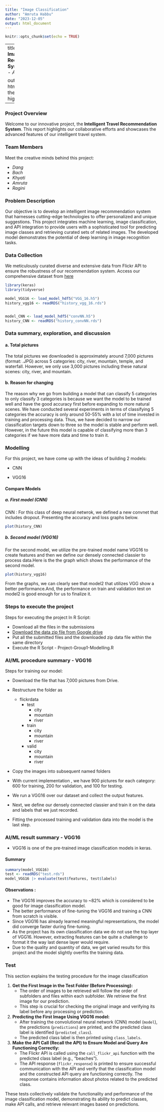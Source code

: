 ---
title: "Image Classification"
author: "Amruta Habbu"
date: "2023-12-05"
output: html_document
---

```{r setup, include=FALSE}
knitr::opts_chunk$set(echo = TRUE)
```

---
title: "**Intelligent Image Recommendation System**"
author: |
  - *Amruta*
  
output:
  html_document:
    theme: cosmo
    highlight: kate
---

<style>
  h1 {
    color: #007bff; /* Blue color for H1 */
  }

  h2 {
    color: #28a745; /* Green color for H2 */
  }
</style>

### Project Overview

Welcome to our innovative project, the **Intelligent Travel Recommendation System**. This report highlights our collaborative efforts and showcases the advanced features of our intelligent travel system.

### Team Members

Meet the creative minds behind this project:

- *Dang*
- *Bach*
- *Khyati*
- *Amruta*
- *Ragini*

### Problem Description

Our objective is to develop an intelligent image recommendation system that harnesses cutting-edge technologies to offer personalized and unique suggestions. This project integrates machine learning, image classification, and API integration to provide users with a sophisticated tool for predicting image classes and retrieving curated sets of related images. The developed model demonstrates the potential of deep learning in image recognition tasks.

### Data Collection

We meticulously curated diverse and extensive data from Flickr API to ensure the robustness of our recommendation system. Access our comprehensive dataset from  [here](https://drive.google.com/file/d/1xQI78UG-BqojbXWs8K0F1xI6KEWkYPDS/view?usp=drive_link)


```{r message=FALSE , warning=FALSE}

library(keras)
library(tidyverse)

model_VGG16 <- load_model_hdf5("VGG_16.h5")
history_vgg16 <- readRDS("history_vgg_16.rds")


model_CNN <- load_model_hdf5("convNN.h5")
history_CNN <- readRDS("history_convNN.rds")

```

### Data summary, exploration, and discussion 
#### a. Total pictures

The total pictures we downloaded is approximately around 7,000 pictures (format: .JPG) across 5 categories: city, river, mountain, temple, and waterfall. However, we only use 3,000 pictures including these natural scenes: city, river, and mountain.

#### b. Reason for changing

The reason why we go from building a model that can classify 5 categories to only classify 3 categories is because we want the model to be trained well and have the good accuracy first before expanding to more natural scenes. We have conducted several experiments in terms of classifying 5 categories the accuracy is only around 50-55% with a lot of time invested in training and processing data. Thus, we have decided to narrow our classification targets down to three so the model is stable and perform well. However, in the future this model is capable of classifying more than 3 categories if we have more data and time to train it.

### Modelling

For this project, we have come up with the ideas of building 2 models:

  - CNN
  
  - VGG16

#### Compare Models

##### a. First model (CNN)

CNN : For this class of deep neural netwrok, we defined a new convnet that includes dropout. Presenting the accuracy and loss graphs below.

```{r message=FALSE , warning=FALSE}
plot(history_CNN)
```

##### b. Second model (VGG16)

For the second model, we utilize the pre-trained model name VGG16 to create features and then we define our densely connected classier to process data.Here is the the graph  which shows the performance of the second model.

```{r message=FALSE , warning=FALSE}
plot(history_vgg16)
```

From the graphs, we can clearly see that model2 that utilizes VGG show a better performance.And, the performance on train and validation test on model2 is good enough for us to finalize it. 

### Steps to execute the project
Steps for executing the project In R Script:

  - Download all the files in the submissions
  - [Download the data zip file from Google drive](https://drive.google.com/file/d/1xQI78UG-BqojbXWs8K0F1xI6KEWkYPDS/view?usp=drive_link)
  - Put all the submitted files and the downloaded zip data file within the same directory
  - Execute the R Script - Project-Group1-Modelling.R

### AI/ML procedure summary - VGG16

Steps for training our model:

  - Download the file that has 7,000 pictures from Drive.
  - Restructure the folder as 
  
    - flickrdata
      - test
        - city
        - mountain
        - river
        
      - train
        - city
        - mountain
        - river
        
      - valid
        - city
        - mountain
        - river
  
  - Copy the images into subsequent named folders 
  - With current implementation , we have 900 pictures for each category: 600 for training, 200 for validation, and 100 for testing.
  - We run a VGG16 over our dataset and collect the output features. 
  
  - Next, we define our densely connected classier and train it on the data and labels that we just recorded.
  
  - Fitting the processed training and validation data into the model is the last step. 


### AI/ML result summary - VGG16

- VGG16 is one of the pre-trained image classification models in keras.

#### Summary

```{r}
summary(model_VGG16)
test <- readRDS("test.rds")
model_VGG16 |> evaluate(test$features, test$labels)

```

#### Observations : 

- The VGG16 improves the accuracy to ~82% which is considered to be good for image classification model. 
- The better performance of fine-tuning the VGG16 and training a CNN from scratch is visible.
- Since VGG16 has already learned meaningful representations, the model did converge faster during fine-tuning. 
- As the project has its own classification data we do not use the top layer of VGG16. However, extracting features can be quite a challenge to format it the way last dense layer would require.
- Due to the quality and quantity of data, we get varied results for this project and the model slightly overfits the training data.

### Test

This section explains the testing procedure for the image classification

1. **Get the First Image in the Test Folder (Before Processing):**
   - The order of images to be retrieved will follow the order of subfolders and files within each subfolder. We retrieve the first image for our prediction.
   - This step is crucial for checking the original image and verifying its label before any processing or prediction.

2. **Predicting the First Image Using VGG16 model:**
   - After training the convolutional neural network (CNN) model (`model`), the predictions (`predictions`) are printed, and the predicted class label is identified (`predicted_class`).
   - The predicted class label is then printed using `class_labels`.

3. **Make the API Call (Recall the API) to Ensure Model and Query Are Functioning Correctly:**
   - The Flickr API is called using the `call_flickr_api` function with the predicted class label (e.g., "beaches").
   - The API response (`flickr_response`) is printed to ensure successful communication with the API and verify that the classification model and the constructed API query are functioning correctly. The response contains information about photos related to the predicted class.

These tests collectively validate the functionality and performance of the image classification model, demonstrating its ability to predict classes, make API calls, and retrieve relevant images based on predictions.






